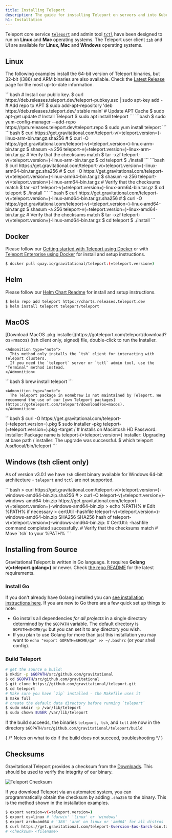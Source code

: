 ```yaml
---
title: Installing Teleport
description: The guide for installing Teleport on servers and into Kubernetes clusters
h1: Installation
---
```


Teleport core service [`teleport`](cli-docs.mdx#teleport) and admin tool [`tctl`](cli-docs.mdx#tctl) have been designed to run on **Linux** and **Mac** operating systems. The Teleport user client [`tsh`](cli-docs.mdx#tsh) and UI are available for **Linux, Mac** and **Windows** operating systems.

## Linux

The following examples install the 64-bit version of Teleport binaries, but
32-bit (i386) and ARM binaries are also available. Check the [Latest
Release](https://gravitational.com/teleport/download/) page for the most
up-to-date information.

<Tabs>
  <TabItem label="Debian/Ubuntu (DEB)">
  ```bash
  # Install our public key.
  $ curl https://deb.releases.teleport.dev/teleport-pubkey.asc | sudo apt-key add -
  # Add repo to APT
  $ sudo add-apt-repository 'deb https://deb.releases.teleport.dev/ stable main'
  # Update APT Cache
  $ sudo apt-get update
  # Install Teleport
  $ sudo apt install teleport
  ```
  </TabItem>

  <TabItem label="Amazon Linux 2/RHEL/Fedora (RPM)">
  ```bash
  $ sudo yum-config-manager --add-repo https://rpm.releases.teleport.dev/teleport.repo
  $ sudo yum install teleport
  ```
  </TabItem>

  <TabItem label="ARMv7 (32-bit)">
    ```bash
    $ curl https://get.gravitational.com/teleport-v(=teleport.version=)-linux-arm-bin.tar.gz.sha256
    # <checksum> <filename>
    $ curl -O https://get.gravitational.com/teleport-v(=teleport.version=)-linux-arm-bin.tar.gz
    $ shasum -a 256 teleport-v(=teleport.version=)-linux-arm-bin.tar.gz
    # Verify that the checksums match
    $ tar -xzf teleport-v(=teleport.version=)-linux-arm-bin.tar.gz
    $ cd teleport
    $ ./install
    ```
  </TabItem>
  <TabItem label="ARM64/ARMv8 (64-bit)">
    ```bash
    $ curl https://get.gravitational.com/teleport-v(=teleport.version=)-linux-arm64-bin.tar.gz.sha256
    # <checksum> <filename>
    $ curl -O https://get.gravitational.com/teleport-v(=teleport.version=)-linux-arm64-bin.tar.gz
    $ shasum -a 256 teleport-v(=teleport.version=)-linux-arm64-bin.tar.gz
    # Verify that the checksums match
    $ tar -xzf teleport-v(=teleport.version=)-linux-arm64-bin.tar.gz
    $ cd teleport
    $ ./install
    ```
  </TabItem>
  <TabItem label="Tarball">
    ```bash
    $ curl https://get.gravitational.com/teleport-v(=teleport.version=)-linux-amd64-bin.tar.gz.sha256
    # <checksum> <filename>
    $ curl -O https://get.gravitational.com/teleport-v(=teleport.version=)-linux-amd64-bin.tar.gz
    $ shasum -a 256 teleport-v(=teleport.version=)-linux-amd64-bin.tar.gz
    # Verify that the checksums match
    $ tar -xzf teleport-v(=teleport.version=)-linux-amd64-bin.tar.gz
    $ cd teleport
    $ ./install
    ```
  </TabItem>
</Tabs>

## Docker

Please follow our [Getting started with Teleport using Docker](quickstart-docker.mdx) or with [Teleport Enterprise using Docker](enterprise/quickstart-enterprise.mdx#run-teleport-enterprise-using-docker) for install and setup instructions.

```bash
$ docker pull quay.io/gravitational/teleport:(=teleport.version=)
```

## Helm

Please follow our [Helm Chart Readme](https://github.com/gravitational/teleport/tree/master/examples/chart/teleport) for install and setup instructions.

```bash
$ helm repo add teleport https://charts.releases.teleport.dev
$ helm install teleport teleport/teleport
```

## MacOS

<Tabs>
  <TabItem label="Download">
    [Download MacOS .pkg installer](https://goteleport.com/teleport/download?os=macos) (tsh client only, signed) file, double-click to run the Installer.

    <Admonition type="note">
      This method only installs the `tsh` client for interacting with Teleport clusters.
      If you need the `teleport` server or `tctl` admin tool, use the "Terminal" method instead.
    </Admonition>
  </TabItem>

  <TabItem label="Homebrew">
    ```bash
    $ brew install teleport
    ```

    <Admonition type="note">
      The Teleport package in Homebrew is not maintained by Teleport. We recommend the use of our [own Teleport packages](https://goteleport.com/teleport/download?os=macos).
    </Admonition>
  </TabItem>

  <TabItem label="Terminal">
    ```bash
    $ curl -O https://get.gravitational.com/teleport-(=teleport.version=).pkg
    $ sudo installer -pkg teleport-(=teleport.version=).pkg -target / # Installs on Macintosh HD
    Password:
    installer: Package name is teleport-(=teleport.version=)
    installer: Upgrading at base path /
    installer: The upgrade was successful.
    $ which teleport
    /usr/local/bin/teleport
    ```
  </TabItem>
</Tabs>

## Windows (tsh client only)

As of version v3.0.1 we have `tsh` client binary available for Windows 64-bit
architecture - `teleport` and `tctl` are not supported.

<Tabs>
  <TabItem label="Powershell">
    ```bash
    > curl https://get.gravitational.com/teleport-v(=teleport.version=)-windows-amd64-bin.zip.sha256
    # <checksum> <filename>
    > curl -O teleport-v(=teleport.version=)-windows-amd64-bin.zip https://get.gravitational.com/teleport-v(=teleport.version=)-windows-amd64-bin.zip
    > echo %PATH% # Edit %PATH% if necessary
    > certUtil -hashfile teleport-v(=teleport.version=)-windows-amd64-bin.zip SHA256
    SHA256 hash of teleport-v(=teleport.version=)-windows-amd64-bin.zip:
    # <checksum> <filename>
    CertUtil: -hashfile command completed successfully.
    # Verify that the checksums match
    # Move `tsh` to your %PATH%
    ```
  </TabItem>
</Tabs>

## Installing from Source

Gravitational Teleport is written in Go language. It requires **Golang v(=teleport.golang=)**
or newer. Check [the repo
README](https://github.com/gravitational/teleport#building-teleport) for the
latest requirements.

### Install Go

If you don't already have Golang installed you can [see installation
instructions here](https://golang.org/doc/install). If you are new to Go there
are a few quick set up things to note:

- Go installs all dependencies *for all projects* in a single directory
  determined by the `$GOPATH` variable. The default directory is
  `GOPATH=$HOME/go` but you can set it to any directory you wish.
- If you plan to use Golang for more than just this installation you may want to
  `echo "export GOPATH=$HOME/go" >> ~/.bashrc` (or your shell config).

### Build Teleport

```bash
# get the source & build:
$ mkdir -p $GOPATH/src/github.com/gravitational
$ cd $GOPATH/src/github.com/gravitational
$ git clone https://github.com/gravitational/teleport.git
$ cd teleport
# Make sure you have `zip` installed - the Makefile uses it
$ make full
# create the default data directory before running `teleport`
$ sudo mkdir -p /var/lib/teleport
$ sudo chown $USER /var/lib/teleport
```

If the build succeeds, the binaries `teleport, tsh`, and `tctl` are now in the
directory `$GOPATH/src/github.com/gravitational/teleport/build`

{
  /* Notes on what to do if the build does not succeed, troubleshooting */
}

## Checksums

Gravitational Teleport provides a checksum from the [Downloads](https://gravitational.com/teleport/download/).
This should be used to verify the integrity of our binary.

![Teleport Checksum](../img/teleport-sha.png)

If you download Teleport via an automated system, you can programmatically
obtain the checksum  by adding `.sha256` to the binary. This is the method shown
in the installation examples.

```bash
$ export version=v(=teleport.version=)
$ export os=linux # 'darwin' 'linux' or 'windows'
$ export arch=amd64 # '386' 'arm' on linux or 'amd64' for all distros
$ curl https://get.gravitational.com/teleport-$version-$os-$arch-bin.tar.gz.sha256
# <checksum> <filename>
```
